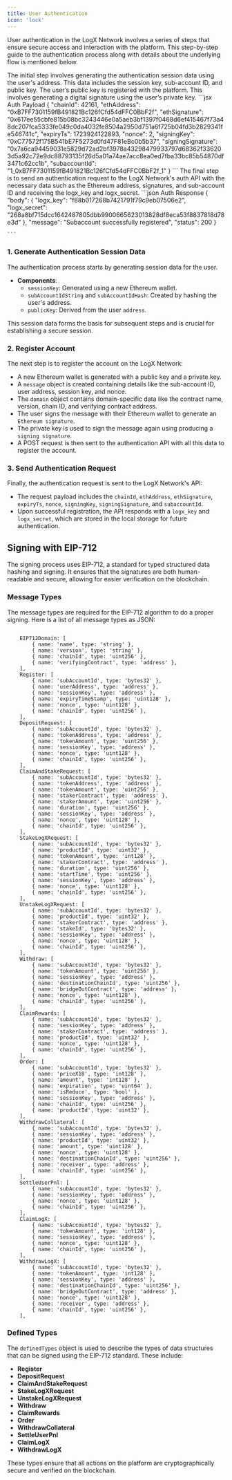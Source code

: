 ```yaml
---
title: User Authentication
icon: 'lock'
---
```


User authentication in the LogX Network involves a series of steps that ensure secure access and interaction with the platform. This step-by-step guide to the authentication process along with details about the underlying flow is mentioned below.

<Steps>
  <Step title="Generate Authentication Session Data">
    The initial step involves generating the authentication session data using the user's address. This data includes the session key, sub-account ID, and public key.
  </Step>
  <Step title=" Register Account">
    The user’s public key is registered with the platform. This involves generating a digital signature using the user’s private key.
  </Step>
  <Step title="Send Authentication Request">
    ```jsx Auth Payload
    {
    "chainId": 42161,
    "ethAddress": "0xB7FF7301159fB491821Bc126fCfd54dFFC0BbF2f",
    "ethSignature": "0x617ee55cbfe815b08bc3243446e0a5aeb3bf1397f0468d6ef415467f73a48dc207fca5333fe049c0da4032fe8504a2950d751a6f725b04fd3b2829341fe546741c",
    "expiryTs": 1723924122893,
    "nonce": 2,
    "signingKey": "0xC77572f175B541bE7F5273d0fd47F81eBc0b5b37",
    "signingSignature": "0x7a6ca94459031e5829d72ad2bf3978a43298479933797d68362f336203d5a92c72e9dc88793135f26d5a01a74ae7acc8ea0ed7fba33bc85b54870df3471c62cc1b",
    "subaccountId": "1_0xB7FF7301159fB491821Bc126fCfd54dFFC0BbF2f_1"
    }
    ```
    The final step is to send an authentication request to the LogX Network's auth API with the necessary data such as the Ethereum address, signatures, and sub-account ID and receiving the logx_key and logx_secret.
    ```json Auth Response
    {
  "body": {
    "logx_key": "f88b017268b7421791f79c9eb07506e2",
    "logx_secret": "268a8bf715dcc1642487805dbb9900665623013828df8eca53f8837818d78e3d"
  },
  "message": "Subaccount successfully registered",
  "status": 200
}

    ```

  </Step>
</Steps>

### **1. Generate Authentication Session Data**

The authentication process starts by generating session data for the user.

-   **Components**:
    -   `sessionKey`: Generated using a new Ethereum wallet.
    -   `subAccountIdString` and `subAccountIdHash`: Created by hashing the user's address.
    -   `publicKey`: Derived from the user `address`.

This session data forms the basis for subsequent steps and is crucial for establishing a secure session.

### **2. Register Account**

The next step is to register the account on the LogX Network:

-   A new Ethereum wallet is generated with a public key and a private key.
-   A `message` object is created containing details like the sub-account ID, user address, session key, and nonce.
-   The `domain` object contains domain-specific data like the contract name, version, chain ID, and verifying contract address.
-   The user signs the message with their Ethereum wallet to generate an `Ethereum signature`.
-   The private key is used to sign the message again using producing a `signing signature`.
-   A POST request is then sent to the authentication API with all this data to register the account.

### **3. Send Authentication Request**

Finally, the authentication request is sent to the LogX Network's API:

-   The request payload includes the `chainId`, `ethAddress`, `ethSignature`, `expiryTs`, `nonce`, `signingKey`, `signingSignature`, and `subaccountId`.
-   Upon successful registration, the API responds with a `logx_key` and `logx_secret`, which are stored in the local storage for future authentication.

## **Signing with EIP-712**

The signing process uses EIP-712, a standard for typed structured data hashing and signing. It ensures that the signatures are both human-readable and secure, allowing for easier verification on the blockchain.

### **Message Types**

The message types are required for the EIP-712 algorithm to do a proper signing. Here is a list of all message types as JSON:

```

    EIP712Domain: [
        { name: 'name', type: 'string' },
        { name: 'version', type: 'string' },
        { name: 'chainId', type: 'uint256' },
        { name: 'verifyingContract', type: 'address' },
    ],
    Register: [
        { name: 'subAccountId', type: 'bytes32' },
        { name: 'userAddress', type: 'address' },
        { name: 'sessionKey', type: 'address' },
        { name: 'expiryTimeStamp', type: 'uint128' },
        { name: 'nonce', type: 'uint128' },
        { name: 'chainId', type: 'uint256' },
    ],
    DepositRequest: [
        { name: 'subAccountId', type: 'bytes32' },
        { name: 'tokenAddress', type: 'address' },
        { name: 'tokenAmount', type: 'uint256' },
        { name: 'sessionKey', type: 'address' },
        { name: 'nonce', type: 'uint128' },
        { name: 'chainId', type: 'uint256' },
    ],
    ClaimAndStakeRequest: [
        { name: 'subAccountId', type: 'bytes32' },
        { name: 'tokenAddress', type: 'address' },
        { name: 'tokenAmount', type: 'uint256' },
        { name: 'stakerContract', type: 'address' },
        { name: 'stakerAmount', type: 'uint256' },
        { name: 'duration', type: 'uint256' },
        { name: 'sessionKey', type: 'address' },
        { name: 'nonce', type: 'uint128' },
        { name: 'chainId', type: 'uint256' },
    ],
    StakeLogXRequest: [
        { name: 'subAccountId', type: 'bytes32' },
        { name: 'productId', type: 'uint32' },
        { name: 'tokenAmount', type: 'int128' },
        { name: 'stakerContract', type: 'address' },
        { name: 'duration', type: 'uint256' },
        { name: 'startTime', type: 'uint256' },
        { name: 'sessionKey', type: 'address' },
        { name: 'nonce', type: 'uint128' },
        { name: 'chainId', type: 'uint256' },
    ],
    UnstakeLogXRequest: [
        { name: 'subAccountId', type: 'bytes32' },
        { name: 'productId', type: 'uint32' },
        { name: 'stakerContract', type: 'address' },
        { name: 'stakeId', type: 'bytes32' },
        { name: 'sessionKey', type: 'address' },
        { name: 'nonce', type: 'uint128' },
        { name: 'chainId', type: 'uint256' },
    ],
    Withdraw: [
        { name: 'subAccountId', type: 'bytes32' },
        { name: 'tokenAmount', type: 'uint256' },
        { name: 'sessionKey', type: 'address' },
        { name: 'destinationChainId', type: 'uint256' },
        { name: 'bridgeOutContract', type: 'address' },
        { name: 'nonce', type: 'uint128' },
        { name: 'chainId', type: 'uint256' },
    ],
    ClaimRewards: [
        { name: 'subAccountId', type: 'bytes32' },
        { name: 'sessionKey', type: 'address' },
        { name: 'stakerContract', type: 'address' },
        { name: 'productId', type: 'uint32' },
        { name: 'nonce', type: 'uint128' },
        { name: 'chainId', type: 'uint256' },
    ],
    Order: [
        { name: 'subAccountId', type: 'bytes32' },
        { name: 'priceX18', type: 'int128' },
        { name: 'amount', type: 'int128' },
        { name: 'expiration', type: 'uint64' },
        { name: 'isReduce', type: 'bool' },
        { name: 'sessionKey', type: 'address' },
        { name: 'chainId', type: 'uint256' },
        { name: 'productId', type: 'uint32' },
    ],
    WithdrawCollateral: [
        { name: 'subAccountId', type: 'bytes32' },
        { name: 'sessionKey', type: 'address' },
        { name: 'productId', type: 'uint32' },
        { name: 'amount', type: 'uint128' },
        { name: 'nonce', type: 'uint128' },
        { name: 'destinationChainId', type: 'uint256' },
        { name: 'receiver', type: 'address' },
        { name: 'chainId', type: 'uint256' },
    ],
    SettleUserPnl: [
        { name: 'subAccountId', type: 'bytes32' },
        { name: 'sessionKey', type: 'address' },
        { name: 'nonce', type: 'uint128' },
        { name: 'chainId', type: 'uint256' },
    ],
    ClaimLogX: [
        { name: 'subAccountId', type: 'bytes32' },
        { name: 'tokenAmount', type: 'int128' },
        { name: 'sessionKey', type: 'address' },
        { name: 'nonce', type: 'uint128' },
        { name: 'chainId', type: 'uint256' },
    ],
    WithdrawLogX: [
        { name: 'subAccountId', type: 'bytes32' },
        { name: 'tokenAmount', type: 'int128' },
        { name: 'sessionKey', type: 'address' },
        { name: 'destinationChainId', type: 'uint256' },
        { name: 'bridgeOutContract', type: 'address' },
        { name: 'nonce', type: 'uint128' },
        { name: 'receiver', type: 'address' },
        { name: 'chainId', type: 'uint256' },
    ],

```

### **Defined Types**

The `definedTypes` object is used to describe the types of data structures that can be signed using the EIP-712 standard. These include:

-   **Register**
-   **DepositRequest**
-   **ClaimAndStakeRequest**
-   **StakeLogXRequest**
-   **UnstakeLogXRequest**
-   **Withdraw**
-   **ClaimRewards**
-   **Order**
-   **WithdrawCollateral**
-   **SettleUserPnl**
-   **ClaimLogX**
-   **WithdrawLogX**

These types ensure that all actions on the platform are cryptographically secure and verified on the blockchain.
